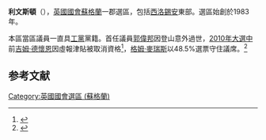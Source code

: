 {{coord|55.894|-3.517|display=title|region:GB_scale:100000}}
{{Infobox UK constituency main
 |name        = 利文斯頓
 |parliament  = uk
 |map1        = Livingston
 |map2        = 
 |map_size    = 250px
 |map_entity  = [[蘇格蘭|蘇格蘭]]
 |map_year    = 
 |year        = 1983
 |abolished   = 
 |type        = 縣
 |elects_howmany =
 |previous    = [[中洛錫安_(英國國會選區)|中洛錫安]]<br /> [[西洛錫安__(英國國會選區)|西洛錫安]]
 |next        = 
 |electorate  = 
 |mp          = Hannah Bardell
 |party       = [[蘇格蘭民族黨|蘇格蘭民族黨]]（SNP）
 |region      = 蘇格蘭
 |county      = [[西洛錫安|西洛錫安]]
 |european    = 蘇格蘭
}}

'''利文斯頓'''（{{lang-en|Livingston}}），[[英國|英國]][[英國國會|國會]][[蘇格蘭|蘇格蘭]]一郡選區，包括[[西洛錫安|西洛錫安]]東部。選區始創於1983年。

本區當區議員一直具[[工黨_(英國)|工黨]]黨籍。首任議員[[郭偉邦|郭偉邦]]因登山意外過世，[[2010年英國大選|2010年大選中]]前[[吉姆·德懷恩|吉姆·德懷恩]]因虛報津貼被取消資格<ref name="disq">{{cite news
|publisher=[[英國廣播公司|英國廣播公司]]
|date=2009年6月16日
|title=Expenses row MP dropped by Labour
|url=http://news.bbc.co.uk/2/hi/uk_news/politics/8104140.stm
|accessdate=2010年5月15日
|archive-date=2009年6月19日
|archive-url=https://web.archive.org/web/20090619094259/http://news.bbc.co.uk/2/hi/uk_news/politics/8104140.stm
|dead-url=no
}}</ref>，[[格姆·麥瑞斯|格姆·麥瑞斯]]以48.5%選票守住議席。<ref name="2010election">{{cite news
|publisher=[[英國廣播公司|英國廣播公司]]
|date=2010年5月7日
|title=Election 2010/Constituency/Livingston
|url=http://news.bbc.co.uk/1/shared/election2010/results/constituency/857.stm
|accessdate=2010年5月15日
|archive-date=2017年8月23日
|archive-url=https://web.archive.org/web/20170823074905/http://news.bbc.co.uk/1/shared/election2010/results/constituency/857.stm
|dead-url=no
}}</ref>

==参考文献==
<div class="references-small">
<references></references>
</div>

{{DEFAULTSORT:Livingston (UK Parliament constituency)}}
{{英國國會選區 (蘇格蘭)}}
[[Category:英國國會選區_(蘇格蘭)|Category:英國國會選區 (蘇格蘭)]]